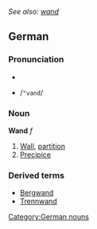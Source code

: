 ''See also: [[wand]]''
==German==
===Pronunciation===
*{{IPA|/ˈvand/}}
*{{SAMPA}} /<tt>"vand</tt>/

===Noun===
'''Wand''' ''f''
#[[wall|Wall]], [[partition]]
#[[precipice|Precipice]]

{{de-decl-noun|Wand|Wände|Wand|Wände|Wand|Wänden|Wand|Wände}}

===Derived terms===
*[[Bergwand]]
*[[Trennwand]]

[[Category:German nouns]]